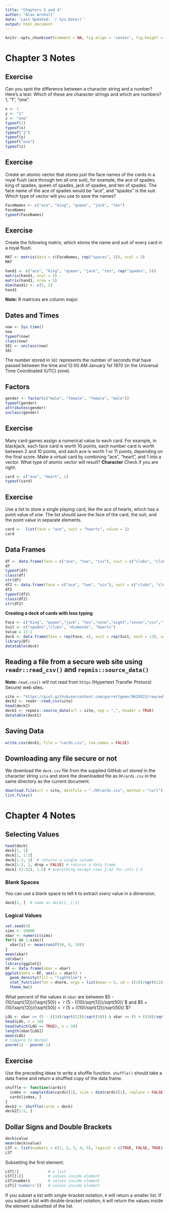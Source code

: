 ```yaml
---
title: "Chapters 3 and 4"
author: "Alan Arnholt"
date: 'Last Updated: `r Sys.Date()`'
output: html_document
---
```


```r
knitr::opts_chunk$set(comment = NA, fig.align = 'center', fig.height = 5, fig.width = 5,  warning = FALSE, message = FALSE, tidy.opts=list(blank = TRUE, width.cutoff = 75))
```

# Chapter 3 Notes

## Exercise

Can you spot the difference between a character string and a number?  Here's a test: Which of these are character strings and which are numbers? 1, "1", "one".

```r
x <- 1
y <- "1"
z <- "one"
typeof(1)
typeof(x)
typeof("1")
typeof(y)
typeof("one")
typeof(z)
```

## Exercise

Create an atomic vector that stores just the face names of the cards in a royal flush (ace through ten all one suit), for example, the ace of spades, king of spades, queen of spades, jack of spades, and ten of spades.  The face name of the ace of spades would be "ace", and "spades" is the suit.  Which type of vector will you use to save the names?

```r
FaceNames <- c("ace", "king", "queen", "jack", "ten")
FaceNames
typeof(FaceNames)
```

## Exercise

Create the following matrix, which stores the name and suit of every card in a royal flush.

```r
MAT <- matrix(data = c(FaceNames, rep("spaces", 5)), ncol = 2)
MAT
```

```r
hand1 <- c("ace", "king", "queen", "jack", "ten", rep("spades", 5))
matrix(hand1, ncol = 2)
matrix(hand1, nrow = 5)
dim(hand1) <- c(5, 2)
hand1
```

**Note:** R matrices are column major.

## Dates and Times

```r
now <- Sys.time()
now
typeof(now)
class(now)
SEC <- unclass(now)
SEC
```

The number stored in `SEC` represents the number of seconds that have passed between the time and 12:00 AM January 1st 1970 (in the Universal Time Coordinated (UTC) zone).

## Factors

```r
gender <- factor(c("male", "female", "female", "male"))
typeof(gender)
attributes(gender)
unclass(gender)
```

## Exercise


Many card games assign a numerical value to each card.  For example, in blackjack, each face card is worth 10 points, each number card is worth between 2 and 10 points, and each ace is worth 1 or 11 points, depending on the final score.  Make a virtual card by combining "ace", "heart", and 1 into a vector.  What type of atomic vector will result?  **Character**  Check if you are right.

```r
card <- c("ace", "heart", 1)
typeof(card)
```

## Exercise

Use a list to store a single playing card, like the ace of hearts, which has a point value of one.  The list should save the face of the card, the suit, and the point value in separate elements.

```r
card <-  list(face = "ace", suit = "hearts", value = 1)
card
```

## Data Frames

```r
df <- data.frame(face = c("ace", "two", "six"), suit = c("clubs", "clubs", "clubs"), value = c(1, 2, 3))
df
typeof(df)
class(df)
str(df)
df2 <- data.frame(face = c("ace", "two", "six"), suit = c("clubs", "clubs", "clubs"), value = c(1, 2, 3), stringsAsFactors = FALSE)
df2
typeof(df2)
class(df2)
str(df2)
```

**Creating a deck of cards with less typing**

```r
Face <- c("king", "queen","jack", "ten","nine","eight","seven","six","five","four","three","two","ace")
Suit <- c("spades","clubs", "diamonds", "hearts")
Value = 13:1
deck <- data.frame(face = rep(Face, 4), suit = rep(Suit, each = 13), value = rep(Value, 4), stringsAsFactors = FALSE)
library(DT)
datatable(deck)
```

## Reading a file from a secure web site using `readr::read_csv()` and `repmis::source_data()`

**Note:** `read.csv()` will not read from `https` (Hypertext Transfer Protocol Secure) web sites.

```r
site <- "https://gist.githubusercontent.com/garrettgman/9629323/raw/ee5dfc039fd581cb467cc69c226ea2524913c3d8/deck.csv"
deck2 <- readr::read_csv(site)
head(deck2)
deck1 <- repmis::source_data(url = site, sep = ",", header = TRUE)
datatable(deck1)
```

## Saving Data

```r
write.csv(deck1, file = "cards.csv", row.names = FALSE)
```

## Downloading any file secure or not

We download the `deck.csv` file from the supplied GitHub url stored in the character string `site` and store the downloaded file as `DFcards.csv` in the same directory as the current document.

```r
download.file(url = site, destfile = "./DFcards.csv", method = "curl")
list.files()
```

# Chapter 4 Notes

## Selecting Values

```r
head(deck)
deck[1, 1]
deck[1, 1:3]
deck[1:2, 1]  # returns a single column
deck[1:2, 1, drop = FALSE] # returns a data frame
deck[-(2:52), 1:3] # everything except rows 2-52 for cols 1-3
```

### Blank Spaces

You can use a blank space to tell `R` to extract _every_ value in a dimension.

```r
deck[1, ]  # same as deck[1, 1:3]
```

### Logical Values

```r
set.seed(4)
sims <- 10000
xbar <- numeric(sims)
for(i in 1:sims){
  xbar[i] <- mean(runif(50, 0, 10))
}
mean(xbar)
sd(xbar)
library(ggplot2)
DF <- data.frame(xbar = xbar)
ggplot(data = DF, aes(x = xbar)) + 
  geom_density(fill = "lightblue") + 
  stat_function(fun = dnorm, args = list(mean = 5, sd = ((10)/sqrt(12))/sqrt(50)), color = "red") + 
  theme_bw()
```

What percent of the values in `xbar` are between $5 - (10/\sqrt{12})/(\sqrt{50}) = `r (5 - ((10)/sqrt(12))/sqrt(50))`$ and $5 + (10/\sqrt{12})/(\sqrt{50}) = `r (5 + ((10)/sqrt(12))/sqrt(50))`$?

```r
LOG <- xbar >= (5 - ((10)/sqrt(12))/sqrt(50)) & xbar <= (5 + ((10)/sqrt(12))/sqrt(50))
head(LOG, n = 10)
head(which(LOG == TRUE), n = 10)
length(xbar[LOG])
mean(LOG)
# Compare to Normal
pnorm(1) - pnorm(-1)
```

## Exercise

Use the preceding ideas to write a shuffle function.  `shuffle()` should take a data frame and return a shuffled copy of the data frame.

```r
shuffle <- function(cards){
  index <- sample(dim(cards)[1], size = dim(cards)[1], replace = FALSE)
  cards[index, ]
}
deck2 <- shuffle(cards = deck)
deck2[1:5, ]
```

## Dollar Signs and Double Brackets

```r
deck$value
mean(deck$value)
LST <- list(numbers = c(1, 2, 3, 4, 5), logical = c(TRUE, FALSE, TRUE), strings = c("dog", "cat", "horse", "car"))
LST
```

Subsetting the first element:

```r
LST[1]             # a list
LST[[1]]           # values inside element
LST$numbers        # values inside element
LST[['numbers']]   # values inside element
```

If you subset a list with single-bracket notation, `R` will return a smaller list.  If you subset a list with double-bracket notation, `R` will return the values inside the element subsetted of the list.
